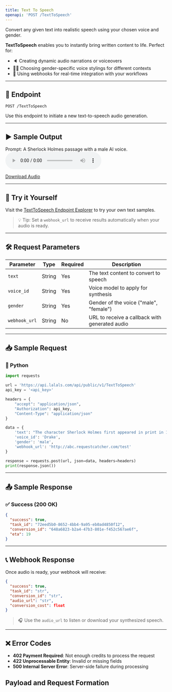 ```yaml
---
title: Text To Speech
openapi: 'POST /TextToSpeech'
---
```


Convert any given text into realistic speech using your chosen voice and gender.

**TextToSpeech** enables you to instantly bring written content to life. Perfect for:

- 🔈 Creating dynamic audio narrations or voiceovers
- 🧑‍💼 Choosing gender-specific voice stylings for different contexts
- 🔁 Using webhooks for real-time integration with your workflows

---

## 📡 Endpoint

```http
POST /TextToSpeech
```

Use this endpoint to initiate a new text-to-speech audio generation.

---

## ▶️ Sample Output

Prompt: A Sherlock Holmes passage with a male AI voice.
<audio controls="1" controlslist="nodownload nofullscreen noremoteplayback" src="https://lalals.s3.us-east-1.amazonaws.com/conversions/covert1.mp3">Your browser does not support the audio playback.</audio>

<a href="https://lalals.s3.us-east-1.amazonaws.com/conversions/covert1.mp3" target="_blank">Download Audio</a>

---

## 🧪 Try it Yourself

Visit the [TextToSpeech Endpoint Explorer](/api-documentation/endpoint/TextToSpeech) to try your own text samples.

> 💡 Tip: Set a `webhook_url` to receive results automatically when your audio is ready.

---

## 🛠️ Request Parameters

| Parameter      | Type    | Required | Description                                      |
|----------------|---------|----------|--------------------------------------------------|
| `text`         | String  | Yes      | The text content to convert to speech            |
| `voice_id`     | String  | Yes      | Voice model to apply for synthesis               |
| `gender`       | String  | Yes      | Gender of the voice ("male", "female")           |
| `webhook_url`  | String  | No       | URL to receive a callback with generated audio   |

---

## 📥 Sample Request

### 🐍 Python
```python
import requests

url = 'https://api.lalals.com/api/public/v1/TextToSpeech'
api_key = '<api_key>'

headers = {
    "accept": "application/json",
    "Authorization": api_key,
    "Content-Type": "application/json"
}

data = {
    'text': "The character Sherlock Holmes first appeared in print in 1887's A Study in Scarlet...",
    'voice_id': 'Drake',
    'gender': 'male',
    'webhook_url': 'http://abc.requestcatcher.com/test'
}

response = requests.post(url, json=data, headers=headers)
print(response.json())
```

---

## 📤 Sample Response

### ✅ Success (200 OK)
```json
{
  "success": true,
  "task_id": "72eed5b0-8652-4bb4-9a95-eb0ad4850f12",
  "conversion_id": "648a6823-b2a4-47b3-801e-f452c567ae6f",
  "eta": 19
}
```

---

## 📞 Webhook Response

Once audio is ready, your webhook will receive:

```json
{
  "success": true,
  "task_id": "str",
  "conversion_id": "str",
  "audio_url": "str",
  "conversion_cost": float
}
```

> 🎧 Use the `audio_url` to listen or download your synthesized speech.

---

## ❌ Error Codes

- **402 Payment Required**: Not enough credits to process the request
- **422 Unprocessable Entity**: Invalid or missing fields
- **500 Internal Server Error**: Server-side failure during processing


## Payload and Request Formation